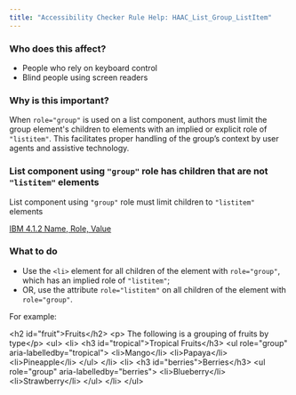 ```yaml
---
title: "Accessibility Checker Rule Help: HAAC_List_Group_ListItem"
---
```


<div className="toolHelp">
<Row>
<Column colLg={5} colMd={3} colSm={4} className="toolLeft">

### Who does this affect?

 * People who rely on keyboard control
 * Blind people using screen readers

### Why is this important?

 When `role="group"` is used on a list component, authors must limit the group element's children to elements with an implied or explicit role of `"listitem"`. This facilitates proper handling of the group’s context by user agents and assistive technology.

</Column>
<Column colLg={11} colMd={5} colSm={4} className="toolMain">

<div id="locLevel"></div>

### List component using `"group"` role has children that are not `"listitem"` elements
List component using `"group"` role must limit children to `"listitem"` elements

[IBM 4.1.2 Name, Role, Value](http://www.ibm.com/able/guidelines/ci162/name_role_value.html)

<div id="locSnippet"></div>

### What to do

 * Use the `<li>` element for all children of the element with `role="group"`, which has an implied role of `"listitem"`;
 * OR, use the attribute `role="listitem"` on all children of the element with `role="group"`.

 For example:
 
<CodeSnippet type="multi" light={true}>&lt;h2 id="fruit"&gt;Fruits&lt;/h2&gt;
&lt;p&gt; The following is a grouping of fruits by type&lt;/p&gt;
&lt;ul&gt;
    &lt;li&gt; &lt;h3 id="tropical"&gt;Tropical Fruits&lt;/h3&gt;
        &lt;ul role="group" aria-labelledby="tropical"&gt;
            &lt;li&gt;Mango&lt;/li&gt;
            &lt;li&gt;Papaya&lt;/li&gt;
            &lt;li&gt;Pineapple&lt;/li&gt;
        &lt;/ul&gt;
    &lt;/li&gt;
    &lt;li&gt; &lt;h3 id="berries"&gt;Berries&lt;/h3&gt;
        &lt;ul role="group" aria-labelledby="berries"&gt;
            &lt;li&gt;Blueberry&lt;/li&gt;
            &lt;li&gt;Strawberry&lt;/li&gt;
        &lt;/ul&gt;
    &lt;/li&gt;
&lt;/ul&gt;</CodeSnippet>

</Column>
</Row>
</div>

